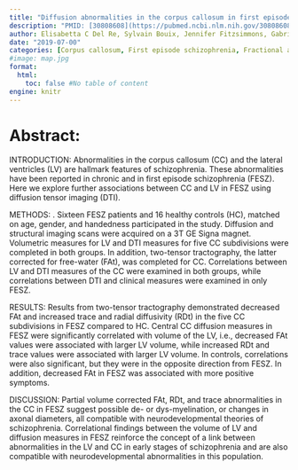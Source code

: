 ```yaml
---
title: "Diffusion abnormalities in the corpus callosum in first episode schizophrenia: Associated with enlarged lateral ventricles and symptomatology"
description: "PMID: [30808608](https://pubmed.ncbi.nlm.nih.gov/30808608/){target='_blank'}    DOI: [10.1016/j.psychres.2019.02.038](https://doi.org/10.1016/j.psychres.2019.02.038){target='_blank'}"
author: Elisabetta C Del Re, Sylvain Bouix, Jennifer Fitzsimmons, Gabriella A M Blokland, Raquelle Mesholam-Gately, Joanne Wojcik, Zora Kikinis, Marek Kubicki, Tracey Petryshen, Ofer Pasternak, Martha E Shenton, Margaret Niznikiewicz
date: "2019-07-00"
categories: [Corpus callosum, First episode schizophrenia, Fractional anisotropy, Lateral ventricles]
#image: map.jpg
format:
  html:
    toc: false #No table of content
engine: knitr
---
```


# Abstract:

INTRODUCTION: Abnormalities in the corpus callosum (CC) and the lateral ventricles (LV) are hallmark features of schizophrenia. These abnormalities have been reported in chronic and in first episode schizophrenia (FESZ). Here we explore further associations between CC and LV in FESZ using diffusion tensor imaging (DTI).

METHODS: . Sixteen FESZ patients and 16 healthy controls (HC), matched on age, gender, and handedness participated in the study. Diffusion and structural imaging scans were acquired on a 3T GE Signa magnet. Volumetric measures for LV and DTI measures for five CC subdivisions were completed in both groups. In addition, two-tensor tractography, the latter corrected for free-water (FAt), was completed for CC. Correlations between LV and DTI measures of the CC were examined in both groups, while correlations between DTI and clinical measures were examined in only FESZ.

RESULTS: Results from two-tensor tractography demonstrated decreased FAt and increased trace and radial diffusivity (RDt) in the five CC subdivisions in FESZ compared to HC. Central CC diffusion measures in FESZ were significantly correlated with volume of the LV, i.e., decreased FAt values were associated with larger LV volume, while increased RDt and trace values were associated with larger LV volume. In controls, correlations were also significant, but they were in the opposite direction from FESZ. In addition, decreased FAt in FESZ was associated with more positive symptoms.

DISCUSSION: Partial volume corrected FAt, RDt, and trace abnormalities in the CC in FESZ suggest possible de- or dys-myelination, or changes in axonal diameters, all compatible with neurodevelopmental theories of schizophrenia. Correlational findings between the volume of LV and diffusion measures in FESZ reinforce the concept of a link between abnormalities in the LV and CC in early stages of schizophrenia and are also compatible with neurodevelopmental abnormalities in this population.
        